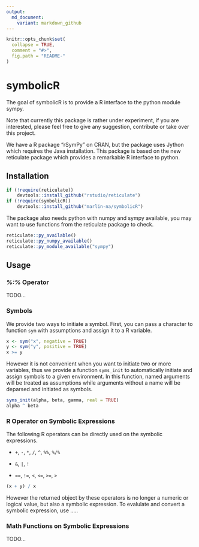 ```yaml
---
output:
  md_document:
    variant: markdown_github
---
```


<!-- README.md is generated from README.Rmd. Please edit that file -->

```r
knitr::opts_chunk$set(
  collapse = TRUE,
  comment = "#>",
  fig.path = "README-"
)
```

# symbolicR

The goal of symbolicR is to provide a R interface to the python module sympy.

Note that currently this package is rather under experiment, if you are interested,
please feel free to give any suggestion, contribute or take over this project.

We have a R package "rSymPy" on CRAN, but the package uses Jython which requires
the Java installation. This package is based on the new reticulate package which
provides a remarkable R interface to python.


## Installation

```r
if (!require(reticulate))
    devtools::install_github("rstudio/reticulate")
if (!require(symbolicR))
    devtools::install_github("marlin-na/symbolicR")
```

The package also needs python with numpy and sympy available, you may want to 
use functions from the reticulate package to check.

```r
reticulate::py_available()
reticulate::py_numpy_available()
reticulate::py_module_available("sympy")
```


## Usage


### *%:%* Operator

TODO...


### Symbols

We provide two ways to initiate a symbol. First, you can pass a character to
function `sym` with assumptions and assign it to a R variable.

```r
x <- sym("x", negative = TRUE)
y <- sym("y", positive = TRUE)
x >= y
```

However it is not convenient when you want to initiate two or more variables, thus
we provide a function `syms_init` to automatically initiate and assign symbols to a given environment.
In this function, named arguments will be treated as assumptions while arguments without
a name will be deparsed and initiated as symbols.

```r
syms_init(alpha, beta, gamma, real = TRUE)
alpha ^ beta
```


### R Operator on Symbolic Expressions

The following R operators can be directly used on the symbolic expressions.

- `+`, `-`, `*`, `/`, `^`, `%%`, `%/%`

- `&`, `|`, `!`

- `==`, `!=`, `<`, `<=`, `>=`, `>`

```r
(x + y) / x
```

However the returned object by these operators is no longer a numeric or
logical value, but also a symbolic expression. To evalulate and convert a
symbolic expression, use ..... 


### Math Functions on Symbolic Expressions

TODO...





